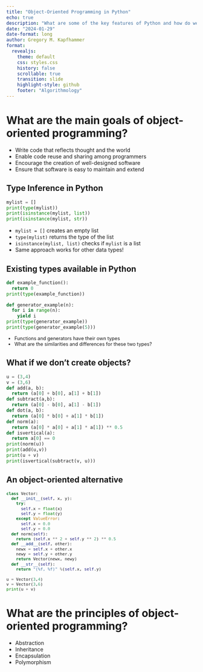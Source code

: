 ```yaml
---
title: "Object-Oriented Programming in Python"
echo: true
description: "What are some of the key features of Python and how do we measure their performance?"
date: "2024-01-29"
date-format: long
author: Gregory M. Kapfhammer
format:
  revealjs:
    theme: default
    css: styles.css
    history: false
    scrollable: true
    transition: slide
    highlight-style: github
    footer: "Algorithmology"
---
```


# What are the main goals of object-oriented programming?

::: incremental
- Write code that reflects thought and the world
- Enable code reuse and sharing among programmers
- Encourage the creation of well-designed software
- Ensure that software is easy to maintain and extend
:::

## Type Inference in Python

```python
mylist = []
print(type(mylist))
print(isinstance(mylist, list))
print(isinstance(mylist, str))
```

::: {.fragment .fade style="margin-top: 0.5em; font-size: 1em;"}

- `mylist = []` creates an empty list
- `type(mylist)` returns the type of the list
- `isinstance(mylist, list)` checks if `mylist` is a list
- Same approach works for other data types!

:::

## Existing types available in Python

```python
def example_function():
  return 0
print(type(example_function))
```

<p class="codespacer">

```python
def generator_example(n):
  for i in range(n):
    yield i
print(type(generator_example))
print(type(generator_example(5)))
```

::: {.fragment .fade style="margin-top: 0.5em; font-size: 0.9em;"}

- Functions and generators have their own types
- What are the similarities and differences for these two types?

:::


## What if we don't create objects?

```python
u = (3,4)
v = (3,6)
def add(a, b):
  return (a[0] + b[0], a[1] + b[1])
def subtract(a,b):
  return (a[0] - b[0], a[1] - b[1])
def dot(a, b):
  return (a[0] * b[0] + a[1] * b[1])
def norm(a):
  return (a[0] * a[0] + a[1] * a[1]) ** 0.5
def isvertical(a):
  return a[0] == 0
print(norm(u))
print(add(u,v))
print(u + v)
print(isvertical(subtract(v, u)))
```

## An object-oriented alternative

::: {.fragment .fade-right style="margin-top: 0.5em; font-size: 0.9em;"}

```python
class Vector:
  def __init__(self, x, y):
    try:
      self.x = float(x)
      self.y = float(y)
    except ValueError:
      self.x = 0.0
      self.y = 0.0
  def norm(self):
    return (self.x ** 2 + self.y ** 2) ** 0.5
  def __add__(self, other):
    newx = self.x + other.x
    newy = self.y + other.y
    return Vector(newx, newy)
  def __str__(self):
    return "(%f, %f)" %(self.x, self.y)

u = Vector(3,4)
v = Vector(3,6)
print(u + v)
```

:::

# What are the principles of object-oriented programming?

::: incremental
- Abstraction
- Inheritance
- Encapsulation
- Polymorphism
:::


